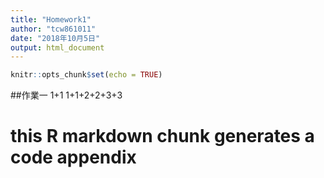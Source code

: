 ---
title: "Homework1"
author: "tcw861011"
date: "2018年10月5日"
output: html_document
---

```{r setup, include=FALSE}
knitr::opts_chunk$set(echo = TRUE)
```

##作業一
1+1
1+1+2+2+3+3

# this R markdown chunk generates a code appendix
